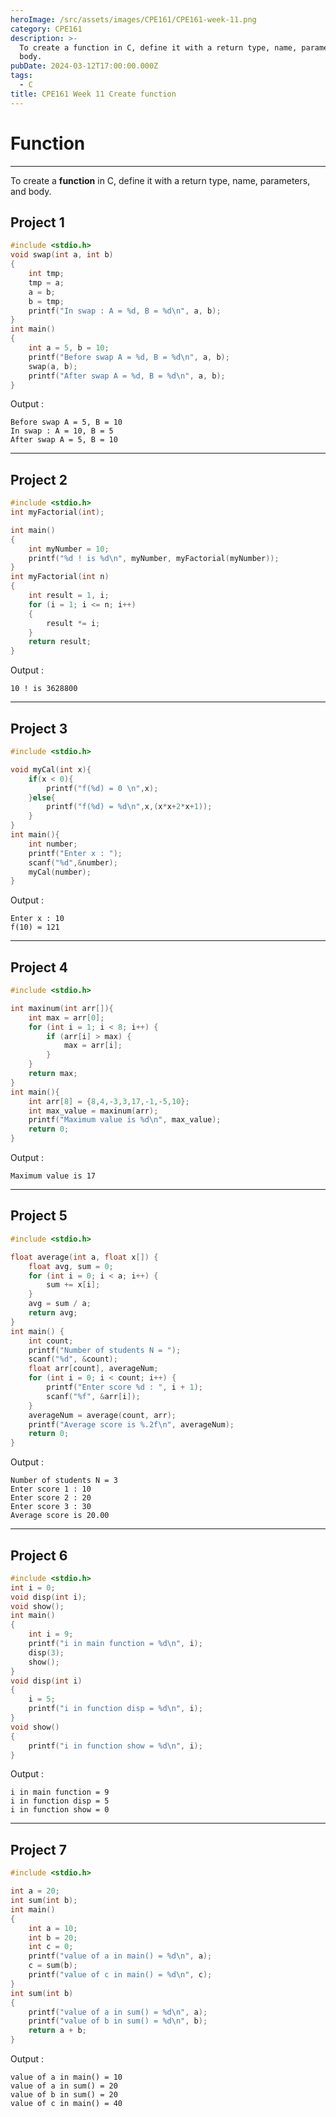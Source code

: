 ```yaml
---
heroImage: /src/assets/images/CPE161/CPE161-week-11.png
category: CPE161
description: >-
  To create a function in C, define it with a return type, name, parameters, and
  body.
pubDate: 2024-03-12T17:00:00.000Z
tags:
  - C
title: CPE161 Week 11 Create function
---
```


# Function

---

To create a **function** in C, define it with a return type, name, parameters, and body.

## Project 1

```c
#include <stdio.h>
void swap(int a, int b)
{
    int tmp;
    tmp = a;
    a = b;
    b = tmp;
    printf("In swap : A = %d, B = %d\n", a, b);
}
int main()
{
    int a = 5, b = 10;
    printf("Before swap A = %d, B = %d\n", a, b);
    swap(a, b);
    printf("After swap A = %d, B = %d\n", a, b);
}
```

Output :

```plaintext
Before swap A = 5, B = 10
In swap : A = 10, B = 5
After swap A = 5, B = 10

```

---

## Project 2

```c
#include <stdio.h>
int myFactorial(int);

int main()
{
    int myNumber = 10;
    printf("%d ! is %d\n", myNumber, myFactorial(myNumber));
}
int myFactorial(int n)
{
    int result = 1, i;
    for (i = 1; i <= n; i++)
    {
        result *= i;
    }
    return result;
}

```

Output :

```plaintext
10 ! is 3628800
```

---

## Project 3

```c
#include <stdio.h>

void myCal(int x){
    if(x < 0){
        printf("f(%d) = 0 \n",x);
    }else{
        printf("f(%d) = %d\n",x,(x*x+2*x+1));
    }
}
int main(){
    int number;
    printf("Enter x : ");
    scanf("%d",&number);
    myCal(number);
}

```

Output :

```plaintext
Enter x : 10
f(10) = 121
```

---

## Project 4

```c
#include <stdio.h>

int maxinum(int arr[]){
    int max = arr[0];
    for (int i = 1; i < 8; i++) {
        if (arr[i] > max) {
            max = arr[i];
        }
    }
    return max;
}
int main(){
    int arr[8] = {8,4,-3,3,17,-1,-5,10};
    int max_value = maxinum(arr);
    printf("Maximum value is %d\n", max_value);
    return 0;
}


```

Output :

```plaintext
Maximum value is 17
```

---

## Project 5

```c
#include <stdio.h>

float average(int a, float x[]) {
    float avg, sum = 0;
    for (int i = 0; i < a; i++) {
        sum += x[i];
    }
    avg = sum / a;
    return avg;
}
int main() {
    int count;
    printf("Number of students N = ");
    scanf("%d", &count);
    float arr[count], averageNum;
    for (int i = 0; i < count; i++) {
        printf("Enter score %d : ", i + 1);
        scanf("%f", &arr[i]); 
    }
    averageNum = average(count, arr);
    printf("Average score is %.2f\n", averageNum);
    return 0;
}
```

Output :

```plaintext
Number of students N = 3
Enter score 1 : 10
Enter score 2 : 20
Enter score 3 : 30
Average score is 20.00
```

---

## Project 6

```c
#include <stdio.h>
int i = 0;
void disp(int i);
void show();
int main()
{
    int i = 9;
    printf("i in main function = %d\n", i);
    disp(3);
    show();
}
void disp(int i)
{
    i = 5;
    printf("i in function disp = %d\n", i);
}
void show()
{
    printf("i in function show = %d\n", i);
}
```

Output :

```plaintext
i in main function = 9
i in function disp = 5
i in function show = 0
```

---

## Project 7

```c
#include <stdio.h>

int a = 20;
int sum(int b);
int main()
{
    int a = 10;
    int b = 20;
    int c = 0;
    printf("value of a in main() = %d\n", a);
    c = sum(b);
    printf("value of c in main() = %d\n", c);
}
int sum(int b)
{
    printf("value of a in sum() = %d\n", a);
    printf("value of b in sum() = %d\n", b);
    return a + b;
}
```

Output :

```plaintext
value of a in main() = 10
value of a in sum() = 20
value of b in sum() = 20
value of c in main() = 40
```